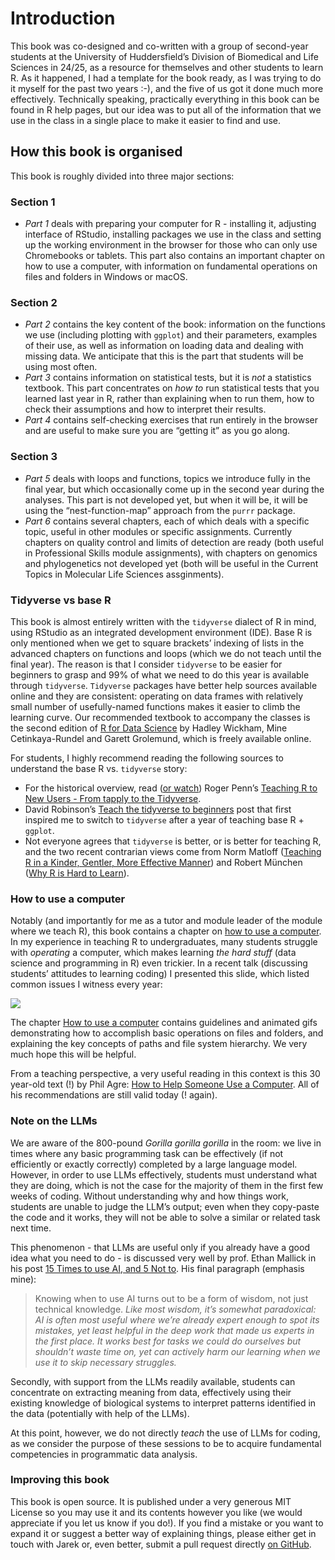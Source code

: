 # Introduction

This book was co-designed and co-written with a group of second-year students at the University of Huddersfield's Division of Biomedical and Life Sciences in 24/25, as a resource for themselves and other students to learn R. As it happened, I had a template for the book ready, as I was trying to do it myself for the past two years :-), and the five of us got it done much more effectively. Technically speaking, practically everything in this book can be found in R help pages, but our idea was to put all of the information that we use in the class in a single place to make it easier to find and use.

## How this book is organised

This book is roughly divided into three major sections:

### Section 1
- *Part 1* deals with preparing your computer for R - installing it, adjusting interface of RStudio, installing packages we use in the class and setting up the working environment in the browser for those who can only use Chromebooks or tablets. This part also contains an important chapter on how to use a computer, with information on fundamental operations on files and folders in Windows or macOS.

### Section 2
- *Part 2* contains the key content of the book: information on the functions we use (including plotting with `ggplot`) and their parameters, examples of their use, as well as information on loading data and dealing with missing data. We anticipate that this is the part that students will be using most often.
- *Part 3* contains information on statistical tests, but it is _not_ a statistics textbook. This part concentrates on _how to_ run statistical tests that you learned last year in R, rather than explaining when to run them, how to check their assumptions and how to interpret their results.
- *Part 4* contains self-checking exercises that run entirely in the browser and are useful to make sure you are "getting it" as you go along.

### Section 3
- *Part 5* deals with loops and functions, topics we introduce fully in the final year, but which occasionally come up in the second year during the analyses. This part is not developed yet, but when it will be, it will be using the "nest-function-map" approach from the `purrr` package.
- *Part 6* contains several chapters, each of which deals with a specific topic, useful in other modules or specific assignments. Currently chapters on quality control and limits of detection are ready (both useful in Professional Skills module assignments), with chapters on genomics and phylogenetics not developed yet (both will be useful in the Current Topics in Molecular Life Sciences assginments).

### Tidyverse vs base R

This book is almost entirely written with the `tidyverse` dialect of R in mind, using RStudio as an integrated development environment (IDE). Base R is only mentioned when we get to square brackets' indexing of lists in the advanced chapters on functions and loops (which we do not teach until the final year). The reason is that I consider `tidyverse` to be easier for beginners to grasp and 99% of what we need to do this year is available through `tidyverse`. `Tidyverse` packages have better help sources available online and they are consistent: operating on data frames with relatively small number of usefully-named functions makes it easier to climb the learning curve. Our recommended textbook to accompany the classes is the second edition of [R for Data Science](https://r4ds.hadley.nz) by Hadley Wickham, Mine Cetinkaya-Rundel and Garett Grolemund, which is freely available online.

For students, I highly recommend reading the following sources to understand the base R vs. `tidyverse` story:

- For the historical overview, read ([or watch](https://www.youtube.com/watch?v=5033jBHFiHE)) Roger Penn's [Teaching R to New Users - From tapply to the Tidyverse](https://simplystatistics.org/posts/2018-07-12-use-r-keynote-2018/).
- David Robinson's [Teach the tidyverse to beginners](http://varianceexplained.org/r/teach-tidyverse/) post that first inspired me to switch to `tidyverse` after a year of teaching base R + `ggplot`.
- Not everyone agrees that `tidyverse` is better, or is better for teaching R, and the two recent contrarian views come from Norm Matloff ([Teaching R in a Kinder, Gentler, More Effective Manner](https://github.com/matloff/TidyverseSkeptic)) and Robert München ([Why R is Hard to Learn](https://r4stats.com/articles/why-r-is-hard-to-learn/)).

### How to use a computer

Notably (and importantly for me as a tutor and module leader of the module where we teach R), this book contains a chapter on [how to use a computer](how_to_use_a_computer.html). In my experience in teaching R to undergraduates, many students struggle with _operating_ a computer, which makes learning _the hard stuff_ (data science and programming in R) even trickier. In a recent talk (discussing students' attitudes to learning coding) I presented this slide, which listed common issues I witness every year:

![](images/windows_101_slide.png)

The chapter [How to use a computer](how_to_use_a_computer.html) contains guidelines and animated gifs demonstrating how to accomplish basic operations on files and folders, and explaining the key concepts of paths and file system hierarchy. We very much hope this will be helpful.

From a teaching perspective, a very useful reading in this context is this 30 year-old text (!) by Phil Agre: [How to Help Someone Use a Computer](https://www.librarian.net/stax/4965/how-to-help-someone-use-a-computer-by-phil-agre/). All of his recommendations are still valid today (! again).

### Note on the LLMs

We are aware of the 800-pound _Gorilla gorilla gorilla_ in the room: we live in times where any basic programming task can be effectively (if not efficiently or exactly correctly) completed by a large language model. However, in order to use LLMs effectively, students must understand what they are doing, which is not the case for the majority of them in the first few weeks of coding. Without understanding why and how things work, students are unable to judge the LLM's output; even when they copy-paste the code and it works, they will not be able to solve a similar or related task next time.

This phenomenon - that LLMs are useful only if you already have a good idea what you need to do - is discussed very well by prof. Ethan Mallick in his post [15 Times to use AI, and 5 Not to](https://www.oneusefulthing.org/p/15-times-to-use-ai-and-5-not-to). His final paragraph (emphasis mine):

> Knowing when to use AI turns out to be a form of wisdom, not just technical knowledge. _Like most wisdom, it's somewhat paradoxical: AI is often most useful where we're already expert enough to spot its mistakes, yet least helpful in the deep work that made us experts in the first place. It works best for tasks we could do ourselves but shouldn't waste time on, yet can actively harm our learning when we use it to skip necessary struggles._ 

Secondly, with support from the LLMs readily available, students can concentrate on extracting meaning from data, effectively using their existing knowledge of biological systems to interpret patterns identified in the data (potentially with help of the LLMs).

At this point, however, we do not directly _teach_ the use of LLMs for coding, as we consider the purpose of these sessions to be to acquire fundamental competencies in programmatic data analysis.

### Improving this book

This book is open source. It is published under a very generous MIT License so you may use it and its contents however you like (we would appreciate if you let us know if you do!). If you find a mistake or you want to expand it or suggest a better way of explaining things, please either get in touch with Jarek or, even better, submit a pull request directly [on GitHub](https://github.com/jarekbryk/huddr).

